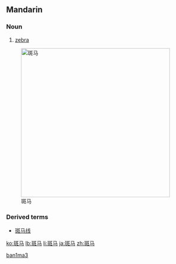 {{Hani-forms|[[斑]][[马]]|[[斑馬]]}}
==Mandarin==

===Noun===
{{cmn-noun|s|pin=bānmǎ|pint=ban1ma3|tra=斑馬|sim=斑马|rs=文08}}

# [[zebra]]

[[Image:Equus grevyi (aka).jpg|400px|thumb|right|斑马]]

===Derived terms===
* [[斑马线]]

[[Category:cmn:Mammals in simplified script|ban1ma3]]

[[ko:斑马]]
[[lb:斑马]]
[[li:斑马]]
[[ja:斑马]]
[[zh:斑马]]